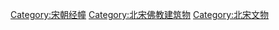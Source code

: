 [[Category:宋朝经幢|Category:宋朝经幢]]
[[Category:北宋佛教建筑物|Category:北宋佛教建筑物]]
[[Category:北宋文物|Category:北宋文物]]